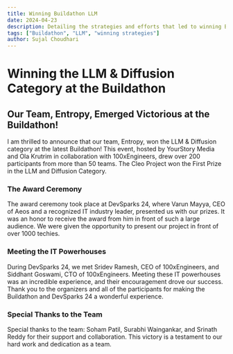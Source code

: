 ```yaml
---
title: Winning Buildathon LLM
date: 2024-04-23
description: Detailing the strategies and efforts that led to winning Buildathon LLM.
tags: ["Buildathon", "LLM", "winning strategies"]
author: Sujal Choudhari
---
```


# Winning the LLM & Diffusion Category at the Buildathon
## Our Team, Entropy, Emerged Victorious at the Buildathon!

I am thrilled to announce that our team, Entropy, won the LLM & Diffusion category at the latest Buildathon! This event, hosted by YourStory Media and Ola Krutrim in collaboration with 100xEngineers, drew over 200 participants from more than 50 teams. The Cleo Project won the First Prize in the LLM and Diffusion Category.

### The Award Ceremony

The award ceremony took place at DevSparks 24, where Varun Mayya, CEO of Aeos and a recognized IT industry leader, presented us with our prizes. It was an honor to receive the award from him in front of such a large audience. We were given the opportunity to present our project in front of over 1000 techies.

### Meeting the IT Powerhouses

During DevSparks 24, we met Sridev Ramesh, CEO of 100xEngineers, and Siddhant Goswami, CTO of 100xEngineers. Meeting these IT powerhouses was an incredible experience, and their encouragement drove our success. Thank you to the organizers and all of the participants for making the Buildathon and DevSparks 24 a wonderful experience.

### Special Thanks to the Team

Special thanks to the team: Soham Patil, Surabhi Waingankar, and Srinath Reddy for their support and collaboration. This victory is a testament to our hard work and dedication as a team.


